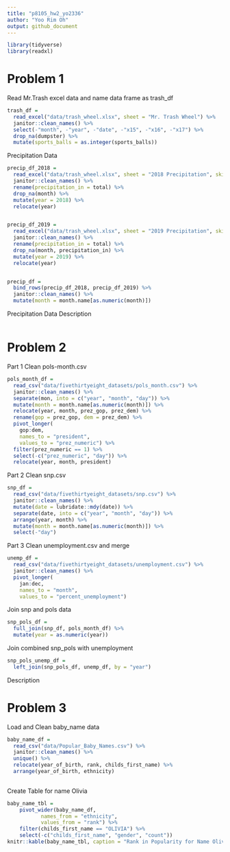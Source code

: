```yaml
---
title: "p8105_hw2_yo2336"
author: "Yoo Rim Oh"
output: github_document
---
```

```r
library(tidyverse)
library(readxl)
```

# Problem 1

Read Mr.Trash excel data and name data frame as trash_df
```r
trash_df = 
  read_excel("data/trash_wheel.xlsx", sheet = "Mr. Trash Wheel") %>%
  janitor::clean_names() %>%
  select(-"month", -"year", -"date", -"x15", -"x16", -"x17") %>%
  drop_na(dumpster) %>%
  mutate(sports_balls = as.integer(sports_balls))
```


Precipitation Data
```r
precip_df_2018 =
  read_excel("data/trash_wheel.xlsx", sheet = "2018 Precipitation", skip = 1) %>%
  janitor::clean_names() %>%
  rename(precipitation_in = total) %>%
  drop_na(month) %>%
  mutate(year = 2018) %>%
  relocate(year)


precip_df_2019 =
  read_excel("data/trash_wheel.xlsx", sheet = "2019 Precipitation", skip = 1) %>%
  janitor::clean_names() %>%
  rename(precipitation_in = total) %>%
  drop_na(month, precipitation_in) %>%
  mutate(year = 2019) %>%
  relocate(year)


precip_df =
  bind_rows(precip_df_2018, precip_df_2019) %>%
  janitor::clean_names() %>%
  mutate(month = month.name[as.numeric(month)])
```

Precipitation Data Description
```r

```


# Problem 2


Part 1 Clean pols-month.csv
```r
pols_month_df =
  read_csv("data/fivethirtyeight_datasets/pols_month.csv") %>%
  janitor::clean_names() %>%
  separate(mon, into = c("year", "month", "day")) %>%
  mutate(month = month.name[as.numeric(month)]) %>%
  relocate(year, month, prez_gop, prez_dem) %>%
  rename(gop = prez_gop, dem = prez_dem) %>%
  pivot_longer(
    gop:dem,
    names_to = "president",
    values_to = "prez_numeric") %>%
  filter(prez_numeric == 1) %>%
  select(-c("prez_numeric", "day")) %>%
  relocate(year, month, president)
```

Part 2 Clean snp.csv

```r
snp_df =
  read_csv("data/fivethirtyeight_datasets/snp.csv") %>%
  janitor::clean_names() %>%
  mutate(date = lubridate::mdy(date)) %>%
  separate(date, into = c("year", "month", "day")) %>%
  arrange(year, month) %>%
  mutate(month = month.name[as.numeric(month)]) %>%
  select(-"day")
```

Part 3 Clean unemployment.csv and merge

```r
unemp_df =
  read_csv("data/fivethirtyeight_datasets/unemployment.csv") %>%
  janitor::clean_names() %>%
  pivot_longer(
    jan:dec,
    names_to = "month",
    values_to = "percent_unemployment")
```

Join snp and pols data

```r
snp_pols_df =
  full_join(snp_df, pols_month_df) %>%
  mutate(year = as.numeric(year))
```

Join combined snp_pols with unemployment

```r
snp_pols_unemp_df =
  left_join(snp_pols_df, unemp_df, by = "year")
```

Description


# Problem 3

Load and Clean baby_name data

```r
baby_name_df =
  read_csv("data/Popular_Baby_Names.csv") %>%
  janitor::clean_names() %>%
  unique() %>%
  relocate(year_of_birth, rank, childs_first_name) %>%
  arrange(year_of_birth, ethnicity)
  
```

Create Table for name Olivia

```r
baby_name_tbl = 
    pivot_wider(baby_name_df,
           names_from = "ethnicity",
           values_from = "rank") %>%
    filter(childs_first_name == "OLIVIA") %>%
    select(-c("childs_first_name", "gender", "count"))
knitr::kable(baby_name_tbl, caption = "Rank in Popularity for Name Olivia")
               
```


